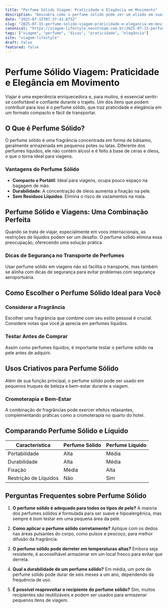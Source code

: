 ```yaml
---
title: "Perfume Sólido Viagem: Praticidade e Elegância em Movimento"
description: "Descubra como o perfume sólido pode ser um aliado em suas viagens, oferecendo praticidade, durabilidade e elegância, além de dicas de segurança."
date: "2025-07-15T07:37:41.875Z"
slug: "2025-07-15-perfume-solido-viagem-praticidade-e-elegancia-em-movimento"
canonical: "https://viagem-lifestyle.neostream.com.br/2025-07-15-perfume-solido-viagem-praticidade-e-elegancia-em-movimento"
tags: ["viagem", "perfume", "dicas", "praticidade", "elegância"]
site: "viagem-lifestyle"
draft: false
featured: false
---
```


# Perfume Sólido Viagem: Praticidade e Elegância em Movimento

Viajar é uma experiência enriquecedora e, para muitos, é essencial sentir-se confortável e confiante durante o trajeto. Um dos itens que podem contribuir para isso é o perfume sólido, que traz praticidade e elegância em um formato compacto e fácil de transportar.

## O Que é Perfume Sólido?

O perfume sólido é uma fragrância concentrada em forma de bálsamo, geralmente armazenada em pequenos potes ou latas. Diferente dos perfumes líquidos, ele não contém álcool e é feito à base de ceras e óleos, o que o torna ideal para viagens.

### Vantagens do Perfume Sólido

- **Compacto e Portátil**: Ideal para viagens, ocupa pouco espaço na bagagem de mão.
- **Durabilidade**: A concentração de óleos aumenta a fixação na pele.
- **Sem Resíduos Líquidos**: Elimina o risco de vazamentos na mala.

## Perfume Sólido e Viagens: Uma Combinação Perfeita

Quando se trata de viajar, especialmente em voos internacionais, as restrições de líquidos podem ser um desafio. O perfume sólido elimina essa preocupação, oferecendo uma solução prática.

### Dicas de Segurança no Transporte de Perfumes

Usar perfume sólido em viagens não só facilita o transporte, mas também se alinha com dicas de segurança para evitar problemas com segurança aeroportuária.

## Como Escolher o Perfume Sólido Ideal para Você

### Considerar a Fragrância

Escolher uma fragrância que combine com seu estilo pessoal é crucial. Considere notas que você já aprecia em perfumes líquidos.

### Testar Antes de Comprar

Assim como perfumes líquidos, é importante testar o perfume sólido na pele antes de adquirir.

## Usos Criativos para Perfume Sólido

Além de sua função principal, o perfume sólido pode ser usado em pequenos truques de beleza e bem-estar durante a viagem.

### Cromoterapia e Bem-Estar

A combinação de fragrâncias pode exercer efeitos relaxantes, complementando práticas como a cromoterapia no quarto do hotel.

## Comparando Perfume Sólido e Líquido

| Característica | Perfume Sólido | Perfume Líquido |
|----------------|----------------|-----------------|
| Portabilidade  | Alta           | Média           |
| Durabilidade   | Alta           | Média           |
| Fixação        | Média          | Alta            |
| Restrição de Líquidos | Não | Sim |

## Perguntas Frequentes sobre Perfume Sólido

1. **O perfume sólido é adequado para todos os tipos de pele?**
   A maioria dos perfumes sólidos é formulada para ser suave e hipoalergênica, mas sempre é bom testar em uma pequena área da pele.

2. **Como aplicar o perfume sólido corretamente?**
   Aplique com os dedos nas áreas pulsantes do corpo, como pulsos e pescoço, para melhor difusão da fragrância.

3. **O perfume sólido pode derreter em temperaturas altas?**
   Embora seja resistente, é aconselhável armazenar em um local fresco para evitar que derreta.

4. **Qual a durabilidade de um perfume sólido?**
   Em média, um pote de perfume sólido pode durar de seis meses a um ano, dependendo da frequência de uso.

5. **É possível reaproveitar o recipiente do perfume sólido?**
   Sim, muitos recipientes são reutilizáveis e podem ser usados para armazenar pequenos itens de viagem.